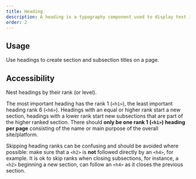 ```yaml
---
title: Heading
description: A heading is a typography component used to display text in different sizes and formats.
order: 2
---
```


## Usage

Use headings to create section and subsection titles on a page.

## Accessibility

Nest headings by their rank (or level).

The most important heading has the rank 1 (`<h1>`), the least important heading rank 6 (`<h6>`).
Headings with an equal or higher rank start a new section, headings with a lower rank start new subsections that are part of the higher ranked section.
There should **only be one rank 1 (`<h1>`) heading per page** consisting of the name or main purpose of the overall site/platform.

Skipping heading ranks can be confusing and should be avoided where possible: make sure that a `<h2>` is **not** followed directly by an `<h4>`, for example.
It is ok to skip ranks when closing subsections, for instance, a `<h2>` beginning a new section, can follow an `<h4>` as it closes the previous section.
